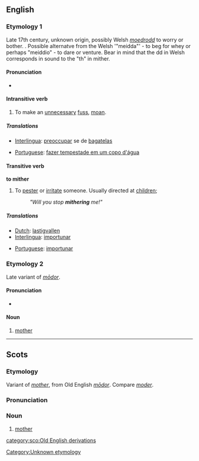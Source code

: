 ==English==
===Etymology 1===
Late 17th century, unknown origin, possibly Welsh ''[[moedrodd]]'' to worry or bother. [[Category:Unknown etymology]]. Possible alternatve from the Welsh '"meidda"' - to beg for whey or perhaps "meiddio" - to dare or venture. Bear in mind that the dd in Welsh corresponds in sound to the "th" in mither.

====Pronunciation====
*{{IPA|/ˈmaɪθər/}}

====Intransitive verb====
{{en-verb|mithers|mithering|mithered|mithered}}
# {{context|North England dialect}} To make an [[unnecessary]] [[fuss]], [[moan]].

=====Translations=====
{{trans-top|to mither (''intransitive'')}}
*[[Interlingua]]: [[preoccupar]] se de [[bagatela]]s
{{trans-mid}}
*[[Portuguese]]: [[fazer tempestade em um copo d'água]]
{{trans-bottom}}

====Transitive verb====
'''to mither'''
# To [[pester]] or [[irritate]] someone. Usually directed at [[children]]; 
#: ''"Will you stop '''mithering''' me!"''

=====Translations=====
{{trans-top|to mither (''transitive'')}}
*[[Dutch]]: [[lastigvallen]]
*[[Interlingua]]: [[importunar]]
{{trans-mid}}
*[[Portuguese]]: [[importunar]]
{{trans-bottom}}

===Etymology 2===
Late variant of {{OE.}} ''[[modor#Old English|mōdor]]''.

====Pronunciation====
*{{IPA|/ˈmɪθər/}}

====Noun====
{{en-noun}}

# {{context|Scottish|Nothern English}} [[mother]]

----

==Scots==
===Etymology===
Variant of ''[[mother]]'', from Old English ''[[modor#Old English|mōdor]]''.  Compare ''[[moder]]''.

===Pronunciation===
{{IPA|/ˈmɪðər/}}

===Noun===
{{sco-noun}}

# [[mother]]

[[category:sco:Old English derivations]]